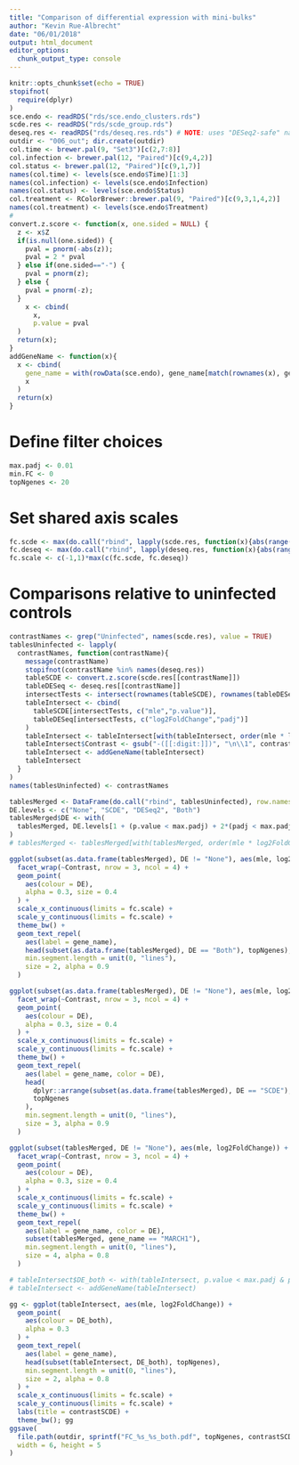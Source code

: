```yaml
---
title: "Comparison of differential expression with mini-bulks"
author: "Kevin Rue-Albrecht"
date: "06/01/2018"
output: html_document
editor_options: 
  chunk_output_type: console
---
```


```r
knitr::opts_chunk$set(echo = TRUE)
stopifnot(
  require(dplyr)
)
sce.endo <- readRDS("rds/sce.endo_clusters.rds")
scde.res <- readRDS("rds/scde_group.rds")
deseq.res <- readRDS("rds/deseq.res.rds") # NOTE: uses "DESeq2-safe" names
outdir <- "006_out"; dir.create(outdir)
col.time <- brewer.pal(9, "Set3")[c(2,7:8)]
col.infection <- brewer.pal(12, "Paired")[c(9,4,2)]
col.status <- brewer.pal(12, "Paired")[c(9,1,7)]
names(col.time) <- levels(sce.endo$Time)[1:3]
names(col.infection) <- levels(sce.endo$Infection)
names(col.status) <- levels(sce.endo$Status)
col.treatment <- RColorBrewer::brewer.pal(9, "Paired")[c(9,3,1,4,2)]
names(col.treatment) <- levels(sce.endo$Treatment)
#
convert.z.score <- function(x, one.sided = NULL) {
  z <- x$Z
  if(is.null(one.sided)) {
    pval = pnorm(-abs(z));
    pval = 2 * pval
  } else if(one.sided=="-") {
    pval = pnorm(z);
  } else {
    pval = pnorm(-z);
  }
    x <- cbind(
      x,
      p.value = pval
  )
  return(x);
}
addGeneName <- function(x){
  x <- cbind(
    gene_name = with(rowData(sce.endo), gene_name[match(rownames(x), gene_id)]),
    x
  )
  return(x)
}
```

# Define filter choices

```r
max.padj <- 0.01
min.FC <- 0
topNgenes <- 20
```

# Set shared axis scales

```r
fc.scde <- max(do.call("rbind", lapply(scde.res, function(x){abs(range(x$mle))})))
fc.deseq <- max(do.call("rbind", lapply(deseq.res, function(x){abs(range(x$log2FoldChange))})))
fc.scale <- c(-1,1)*max(c(fc.scde, fc.deseq))
```

# Comparisons relative to uninfected controls

```r
contrastNames <- grep("Uninfected", names(scde.res), value = TRUE)
tablesUninfected <- lapply(
  contrastNames, function(contrastName){
    message(contrastName)
    stopifnot(contrastName %in% names(deseq.res))
    tableSCDE <- convert.z.score(scde.res[[contrastName]])
    tableDESeq <- deseq.res[[contrastName]]
    intersectTests <- intersect(rownames(tableSCDE), rownames(tableDESeq))
    tableIntersect <- cbind(
      tableSCDE[intersectTests, c("mle","p.value")],
      tableDESeq[intersectTests, c("log2FoldChange","padj")]
    )
    tableIntersect <- tableIntersect[with(tableIntersect, order(mle * log2FoldChange, decreasing = TRUE)),]
    tableIntersect$Contrast <- gsub("-([[:digit:]])", "\n\\1", contrastName, fixed = TRUE)
    tableIntersect <- addGeneName(tableIntersect)
    tableIntersect
  }
)
names(tablesUninfected) <- contrastNames
```

```r
tablesMerged <- DataFrame(do.call("rbind", tablesUninfected), row.names = NULL)
DE.levels <- c("None", "SCDE", "DESeq2", "Both")
tablesMerged$DE <- with(
  tablesMerged, DE.levels[1 + (p.value < max.padj) + 2*(padj < max.padj)]
)
# tablesMerged <- tablesMerged[with(tablesMerged, order(mle * log2FoldChange, decreasing = TRUE)),]
```

```r
ggplot(subset(as.data.frame(tablesMerged), DE != "None"), aes(mle, log2FoldChange)) +
  facet_wrap(~Contrast, nrow = 3, ncol = 4) +
  geom_point(
    aes(colour = DE),
    alpha = 0.3, size = 0.4
  ) +
  scale_x_continuous(limits = fc.scale) +
  scale_y_continuous(limits = fc.scale) +
  theme_bw() +
  geom_text_repel(
    aes(label = gene_name),
    head(subset(as.data.frame(tablesMerged), DE == "Both"), topNgenes),
    min.segment.length = unit(0, "lines"),
    size = 2, alpha = 0.9
  )
```

```r
ggplot(subset(as.data.frame(tablesMerged), DE != "None"), aes(mle, log2FoldChange)) +
  facet_wrap(~Contrast, nrow = 3, ncol = 4) +
  geom_point(
    aes(colour = DE),
    alpha = 0.3, size = 0.4
  ) +
  scale_x_continuous(limits = fc.scale) +
  scale_y_continuous(limits = fc.scale) +
  theme_bw() +
  geom_text_repel(
    aes(label = gene_name, color = DE),
    head(
      dplyr::arrange(subset(as.data.frame(tablesMerged), DE == "SCDE"), desc(abs(mle))),
      topNgenes
    ),
    min.segment.length = unit(0, "lines"),
    size = 3, alpha = 0.9
  )
```


```r
ggplot(subset(tablesMerged, DE != "None"), aes(mle, log2FoldChange)) +
  facet_wrap(~Contrast, nrow = 3, ncol = 4) +
  geom_point(
    aes(colour = DE),
    alpha = 0.3, size = 0.4
  ) +
  scale_x_continuous(limits = fc.scale) +
  scale_y_continuous(limits = fc.scale) +
  theme_bw() +
  geom_text_repel(
    aes(label = gene_name, color = DE),
    subset(tablesMerged, gene_name == "MARCH1"),
    min.segment.length = unit(0, "lines"),
    size = 4, alpha = 0.8
  )
```




```r
# tableIntersect$DE_both <- with(tableIntersect, p.value < max.padj & padj < max.padj)
# tableIntersect <- addGeneName(tableIntersect)
```


```r
gg <- ggplot(tableIntersect, aes(mle, log2FoldChange)) +
  geom_point(
    aes(colour = DE_both),
    alpha = 0.3
  ) +
  geom_text_repel(
    aes(label = gene_name),
    head(subset(tableIntersect, DE_both), topNgenes),
    min.segment.length = unit(0, "lines"),
    size = 2, alpha = 0.8
  ) +
  scale_x_continuous(limits = fc.scale) +
  scale_y_continuous(limits = fc.scale) +
  labs(title = contrastSCDE) +
  theme_bw(); gg
ggsave(
  file.path(outdir, sprintf("FC_%s_%s_both.pdf", topNgenes, contrastSCDE)), gg,
  width = 6, height = 5
)
```

